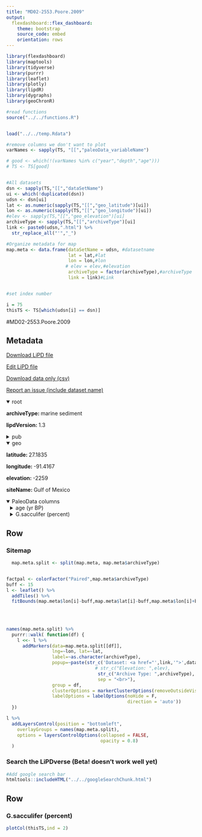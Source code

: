 ```yaml
---
title: "MD02-2553.Poore.2009"
output: 
  flexdashboard::flex_dashboard:
    theme: bootstrap
    source_code: embed
    orientation: rows
---
```


```r
library(flexdashboard)
library(maptools)
library(tidyverse)
library(purrr)
library(leaflet)
library(plotly)
library(lipdR)
library(dygraphs)
library(geoChronR)

#read functions
source("../../functions.R")


load("../../temp.Rdata")

#remove columns we don't want to plot
varNames <- sapply(TS, "[[","paleoData_variableName")

# good <- which(!(varNames %in% c("year","depth","age")))
# TS <- TS[good]


#All datasets
dsn <- sapply(TS,"[[","dataSetName")
ui <- which(!duplicated(dsn))
udsn <- dsn[ui]
lat <- as.numeric(sapply(TS,"[[","geo_latitude")[ui])
lon <- as.numeric(sapply(TS,"[[","geo_longitude")[ui])
#elev <- sapply(TS,"[[","geo_elevation")[ui]
archiveType <- sapply(TS,"[[","archiveType")[ui]
link <- paste0(udsn,".html") %>% 
  str_replace_all("'","_")

#Organize metadata for map
map.meta <- data.frame(dataSetName = udsn, #datasetname
                       lat = lat,#lat
                       lon = lon,#lon
                      # elev = elev,#elevation
                       archiveType = factor(archiveType),#archiveType
                       link = link)#Link


#set index number

i = 75
thisTS <- TS[which(udsn[i] == dsn)]
```
#MD02-2553.Poore.2009

Metadata {.sidebar}
-------------------------------------
[Download LiPD file](MD02-2553.Poore.2009.lpd)
            

[Edit LiPD file](http://lipd.net/playground?source=http://lipdverse.org/wNAm0_1_0/MD02-2553.Poore.2009.lpd)
            

[Download data only (csv)](MD02-2553.Poore.2009.csv)
            

[Report an issue (include dataset name)](https://github.com/nickmckay/LiPDverse/issues)

<details open style="margin-left: 0px">
<summary>root</summary>
<p style="margin-left: 0px"><strong>archiveType: </strong>marine sediment
<p style="margin-left: 0px"><strong>lipdVersion: </strong>1.3
</details>
<details>
<summary>pub</summary>
<details style="margin-left: 10px">
<summary>pub1</summary>
<p style="margin-left: 10px"><strong>journal: </strong>Geology
<p style="margin-left: 10px"><strong>volume: </strong>33
<p style="margin-left: 10px"><strong>pages: </strong>209
<p style="margin-left: 10px"><strong>pubYear: </strong>2005
<p style="margin-left: 10px"><strong>title: </strong>Record of the North American southwest monsoon from Gulf of Mexico sediment cores
</details>
<details style="margin-left: 10px">
<summary>pub2</summary>
<p style="margin-left: 10px"><strong>journal: </strong>Gulf of Mexico Origin, Waters, and Biota: Volume III, Geology
<p style="margin-left: 10px"><strong>pages: </strong>367-379
<p style="margin-left: 10px"><strong>title: </strong>Planktic foraminiferal relative abundance and trends in Gulf of Mexico holocene sediments records of climate variability
</details>
</details>
<details open style="margin-left: 0px">
<summary>geo</summary>
<p style="margin-left: 0px"><strong>latitude: </strong>27.1835
<p style="margin-left: 0px"><strong>longitude: </strong>-91.4167
<p style="margin-left: 0px"><strong>elevation: </strong>-2259
<p style="margin-left: 0px"><strong>siteName: </strong>Gulf of Mexico
</details>
<details open>
<summary>PaleoData columns</summary>
<details style="margin-left: 10px">
<summary>age (yr BP)</summary>
<p style="margin-left: 10px"><strong>TSid: </strong>WEB4488519f
<p style="margin-left: 10px"><strong>variableName: </strong>age
<p style="margin-left: 10px"><strong>units: </strong>yr BP
<p style="margin-left: 10px"><strong>description: </strong>digitized record from MD02-2553
</details>
<details style="margin-left: 10px">
<summary>G.sacculifer (percent)</summary>
<p style="margin-left: 10px"><strong>TSid: </strong>WEBd4917199
<p style="margin-left: 10px"><strong>variableName: </strong>G.sacculifer
<p style="margin-left: 10px"><strong>units: </strong>percent
<p style="margin-left: 10px"><strong>description: </strong>digitized G. sacculifer record
<p style="margin-left: 10px"><strong>useInGlobalTemperatureAnalysis: </strong>TRUE
<details>
<summary>interpretation</summary>
<details style="margin-left: 20px">
<summary>1</summary>
<p style="margin-left: 20px"><strong>direction: </strong>positive
<p style="margin-left: 20px"><strong>scope: </strong>climate
<p style="margin-left: 20px"><strong>seasonality: </strong>summer
<p style="margin-left: 20px"><strong>variable: </strong>M
<p style="margin-left: 20px"><strong>variableDetail: </strong>monsoon
</details>
</details>
</details>

Row {.tabset .tabset-fade}
-----------------------------------------------------------------------

### Sitemap

```r
  map.meta.split <- split(map.meta, map.meta$archiveType)


factpal <- colorFactor("Paired",map.meta$archiveType)
buff <- 15
l <- leaflet() %>% 
  addTiles() %>% 
  fitBounds(map.meta$lon[i]-buff,map.meta$lat[i]-buff,map.meta$lon[i]+buff,map.meta$lat[i]+buff)
  

  
  
names(map.meta.split) %>%
  purrr::walk( function(df) {
    l <<- l %>%
      addMarkers(data=map.meta.split[[df]],
                 lng=~lon, lat=~lat,
                 label=~as.character(archiveType),
                 popup=~paste(str_c('Dataset: <a href="',link,'">',dataSetName,'</a>'),
                                 # str_c("Elevation: ",elev),
                                  str_c("Archive Type: ",archiveType),
                                  sep = "<br>"),
                 group = df,
                 clusterOptions = markerClusterOptions(removeOutsideVisibleBounds = F),
                 labelOptions = labelOptions(noHide = F,
                                             direction = 'auto'))
  })

l %>%
  addLayersControl(position = "bottomleft",
    overlayGroups = names(map.meta.split),
    options = layersControlOptions(collapsed = FALSE,
                                   opacity = 0.8)
  )
```

### Search the LiPDverse (Beta! doesn't work well yet)
```r
#Add google search bar
htmltools::includeHTML("../../googleSearchChunk.html")
```


Row {.tabset .tabset-fade}
-----------------------------------------------------------------------

### G.sacculifer (percent)
```r
plotCol(thisTS,ind = 2)
```
